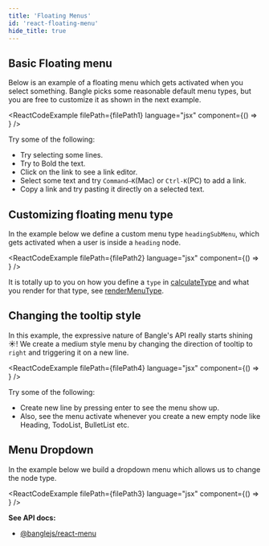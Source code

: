 ```yaml
---
title: 'Floating Menus'
id: 'react-floating-menu'
hide_title: true
---
```



## Basic Floating menu

Below is an example of a floating menu which gets activated when you select something. Bangle picks some reasonable default menu types, but you are free to customize it as shown in the next example.

<ReactCodeExample
  filePath={filePath1}
  language="jsx"
  component={() => <Example1 />}
/>

Try some of the following:

- Try selecting some lines.
- Try to Bold the text.
- Click on the link to see a link editor.
- Select some text and try `Command–K`(Mac) or `Ctrl-K`(PC) to add a link.
- Copy a link and try pasting it directly on a selected text.

## Customizing floating menu type

In the example below we define a custom menu type `headingSubMenu`, which gets activated when a user is inside a `heading` node.

<ReactCodeExample
  filePath={filePath2}
  language="jsx"
  component={() => <Example2 />}
/>

It is totally up to you on how you define a `type` in [calculateType](/docs/api/react_menu#plugins---plugins)
and what you render for that type, see [renderMenuType](/docs/api/react_menu#floatingmenu-reactelement).

## Changing the tooltip style

In this example, the expressive nature of Bangle's API really starts shining :sunny:! We create a medium style menu by changing the direction of tooltip to `right` and triggering it on a new line.

<ReactCodeExample
  filePath={filePath4}
  language="jsx"
  component={() => <Example4 />}
/>

Try some of the following:

- Create new line by pressing enter to see the menu show up.
- Also, see the menu activate whenever you create a new empty node like Heading, TodoList, BulletList etc.

## Menu Dropdown

In the example below we build a dropdown menu which allows us to change the node type.

<ReactCodeExample
  filePath={filePath3}
  language="jsx"
  component={() => <Example3 />}
/>

**See API docs:**

- [@banglejs/react-menu](/docs/api/react_menu)
